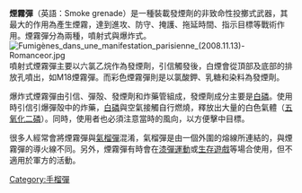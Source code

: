 {{unreferenced|time=2016-12-21T14:01:31+00:00}}

{{About|軍事武器|[[現象|現象]]|煙霧|一定程度上又稱「煙霧彈」的邏輯[[謬誤|謬誤]]|紅鯡魚}}'''煙霧彈'''（英語：Smoke grenade）是一種裝載發煙劑的非致命性投擲式武器，其最大的作用為產生煙霧，達到進攻、防守、掩護、拖延時間、指示目標等戰術作用。煙霧彈分為兩種，噴射式與爆炸式。[[File:Fumigènes_dans_une_manifestation_parisienne_(2008.11.13)-Romanceor.jpg|thumb]]
噴射式煙霧彈主要以六氯乙烷作為發煙劑，引信觸發後，白煙會從頂部及底部的排放孔噴出，如M18煙霧彈。而彩色煙霧彈則是以氯酸鉀、乳糖和染料為發煙劑。

爆炸式煙霧彈由引信、彈殻、發煙劑和炸藥管組成，發煙劑成分主要是[[白磷|白磷]]。使用時引信引爆彈殻中的炸藥，[[白磷|白磷]]與空氣接觸自行燃燒，釋放出大量的白色氣體（[[五氧化二磷|五氧化二磷]]）。同時，使用者也必須注意當時的風向，以方便擊中目標。

很多人經常會將煙霧彈與[[氣榴彈|氣榴彈]]混淆，氣榴彈是由一個外圍的熔線所連結的，與煙霧彈的導火線不同。另外，煙霧彈有時會在[[漆彈|漆彈運動]]或[[生存遊戲|生存遊戲]]等場合使用，但不適用於軍方的活動。

[[Category:手榴彈|Category:手榴彈]]